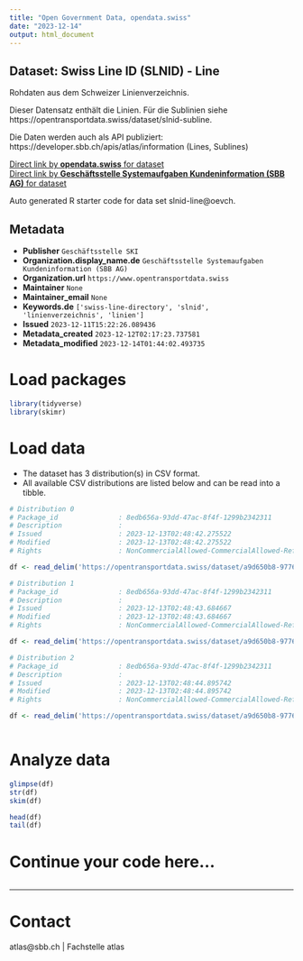 ```yaml
---
title: "Open Government Data, opendata.swiss"
date: "2023-12-14"
output: html_document
---
```


## Dataset: Swiss Line ID (SLNID) - Line

Rohdaten aus dem Schweizer Linienverzeichnis. 

Dieser Datensatz enthält die Linien. Für die Sublinien siehe https://opentransportdata.swiss/dataset/slnid-subline. 

Die Daten werden auch als API publiziert: https://developer.sbb.ch/apis/atlas/information (Lines, Sublines)

[Direct link by **opendata.swiss** for dataset](https://opendata.swiss/de/dataset/swiss-line-directory-slnid-line)<br>
[Direct link by **Geschäftsstelle Systemaufgaben Kundeninformation (SBB AG)** for dataset](https://opentransportdata.swiss/dataset/slnid-line)

Auto generated R starter code for data set slnid-line@oevch.

## Metadata

- **Publisher** `Geschäftsstelle SKI`
- **Organization.display_name.de** `Geschäftsstelle Systemaufgaben Kundeninformation (SBB AG)`
- **Organization.url** `https://www.opentransportdata.swiss`
- **Maintainer** `None`
- **Maintainer_email** `None`
- **Keywords.de** `['swiss-line-directory', 'slnid', 'linienverzeichnis', 'linien']`
- **Issued** `2023-12-11T15:22:26.089436`
- **Metadata_created** `2023-12-12T02:17:23.737581`
- **Metadata_modified** `2023-12-14T01:44:02.493735`


# Load packages

```r

library(tidyverse)
library(skimr)

```

# Load data

-   The dataset has 3 distribution(s) in CSV format.
-   All available CSV distributions are listed below and can be read into a tibble.

```r

# Distribution 0
# Package_id               : 8edb656a-93dd-47ac-8f4f-1299b2342311
# Description              : 
# Issued                   : 2023-12-13T02:48:42.275522
# Modified                 : 2023-12-13T02:48:42.275522
# Rights                   : NonCommercialAllowed-CommercialAllowed-ReferenceRequired

df <- read_delim('https://opentransportdata.swiss/dataset/a9d650b8-9776-4194-8f59-4e8b1c6d71d4/resource/93af2af8-24e9-4f6a-89eb-2babf5ffb8e7/download/actual_date_line_versions_2023-12-13.csv')

# Distribution 1
# Package_id               : 8edb656a-93dd-47ac-8f4f-1299b2342311
# Description              : 
# Issued                   : 2023-12-13T02:48:43.684667
# Modified                 : 2023-12-13T02:48:43.684667
# Rights                   : NonCommercialAllowed-CommercialAllowed-ReferenceRequired

df <- read_delim('https://opentransportdata.swiss/dataset/a9d650b8-9776-4194-8f59-4e8b1c6d71d4/resource/ddcd6d47-74f7-4720-9d10-7ed3d8383d1a/download/full_line_versions_2023-12-13.csv')

# Distribution 2
# Package_id               : 8edb656a-93dd-47ac-8f4f-1299b2342311
# Description              : 
# Issued                   : 2023-12-13T02:48:44.895742
# Modified                 : 2023-12-13T02:48:44.895742
# Rights                   : NonCommercialAllowed-CommercialAllowed-ReferenceRequired

df <- read_delim('https://opentransportdata.swiss/dataset/a9d650b8-9776-4194-8f59-4e8b1c6d71d4/resource/4e30f816-6ae0-445c-a893-e28586b95497/download/future_timetable_line_versions_2023-12-13.csv')



```

# Analyze data

```r

glimpse(df)
str(df)
skim(df)

head(df)
tail(df)

```

# Continue your code here...

```r

```

------------------------------------------------------------------------

# Contact

atlas@sbb.ch | Fachstelle atlas
